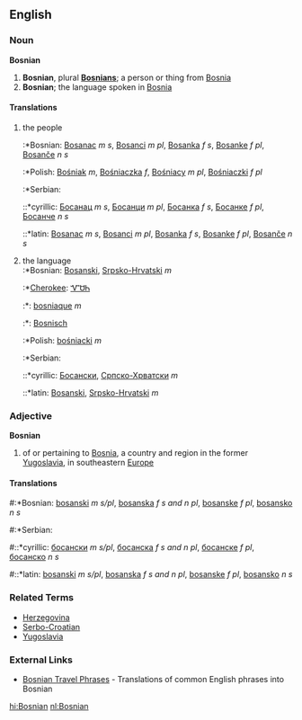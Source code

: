 ==English==
=== Noun ===
'''Bosnian'''
# '''Bosnian''', plural '''[[Bosnians]]'''; a person or thing from [[Bosnia]]
# '''Bosnian'''; the language spoken in [[Bosnia]]
====Translations====
#the people
#:*Bosnian: [[Bosanac]] ''m s'', [[Bosanci]] ''m pl'', [[Bosanka]] ''f s'', [[Bosanke]] ''f pl'', [[Bosanče]] ''n s''
#:*Polish: [[Bośniak]] ''m'', [[Bośniaczka]] ''f'', [[Bośniacy]] ''m pl'', [[Bośniaczki]] ''f pl''
#:*Serbian:
#::*cyrillic: [[Босанац]] ''m s'', [[Босанци]] ''m pl'', [[Босанка]] ''f s'', [[Босанке]] ''f pl'', [[Босанче]] ''n s''
#::*latin: [[Bosanac]] ''m s'', [[Bosanci]] ''m pl'', [[Bosanka]] ''f s'', [[Bosanke]] ''f pl'', [[Bosanče]] ''n s''
#the language<br>
#:*Bosnian: [[Bosanski]], [[Srpsko-Hrvatski]] ''m''
#:*[[Cherokee]]: [[ᏉᏌᏂ]]
#:*{{fr}}: [[bosniaque]] ''m''
#:*{{nl}}: [[Bosnisch]]
#:*Polish: [[bośniacki]] ''m''
#:*Serbian:
#::*cyrillic: [[Босански]], [[Српско-Хрватски]] ''m''
#::*latin: [[Bosanski]], [[Srpsko-Hrvatski]] ''m''

=== Adjective ===
'''Bosnian'''
# of or pertaining to [[Bosnia]], a country and region in the former [[Yugoslavia]], in southeastern [[Europe]]
====Translations====
#:*Bosnian: [[bosanski]] ''m s/pl'', [[bosanska]] ''f s and n pl'', [[bosanske]] ''f pl'', [[bosansko]] ''n s''
#:*Serbian:
#::*cyrillic: [[босански]] ''m s/pl'', [[босанска]] ''f s and n pl'', [[босанске]] ''f pl'', [[босанско]] ''n s''
#::*latin: [[bosanski]] ''m s/pl'', [[bosanska]] ''f s and n pl'', [[bosanske]] ''f pl'', [[bosansko]] ''n s''

===Related Terms===
*[[Herzegovina]]
*[[Serbo-Croatian]]
*[[Yugoslavia]]

===External Links===
{{interwiktionary|code=bs}}
*[http://www.canuckabroad.com/language/bosnian.shtml Bosnian Travel Phrases] - Translations of common English phrases into Bosnian

[[hi:Bosnian]]
[[nl:Bosnian]]